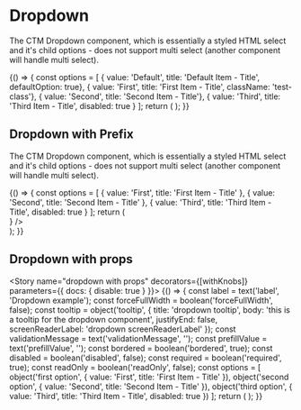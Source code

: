 
<Meta title="Components|Dropdown" component={Dropdown} />

# Dropdown

The CTM Dropdown component, which is essentially a styled HTML select and it's child options - does not support multi
select (another component will handle multi select).

<Preview>
  <Story name="dropdown">
    {() => {
      const options = [
        { value: 'Default', title: 'Default Item - Title', defaultOption: true},
        { value: 'First', title: 'First Item - Title', className: 'test-class'},
        { value: 'Second', title: 'Second Item - Title'},
        { value: 'Third', title: 'Third Item - Title', disabled: true }
      ];
      return (
        <Dropdown
          id="input-one"
          options={options}
          supportingElements
          forceFullWidth
          label="Dropdown Label"
          bordered
          disableFieldset
        />
      );
    }}
  </Story>
</Preview>

## Dropdown with Prefix

The CTM Dropdown component, which is essentially a styled HTML select and it's child options - does not support multi
select (another component will handle multi select).

<Preview>
  <Story name="Dropdown with PrefixContent">
    {() => {
      const options = [
        { value: 'First', title: 'First Item - Title' },
        { value: 'Second', title: 'Second Item - Title' },
        { value: 'Third', title: 'Third Item - Title', disabled: true }
      ];
      return (
        <div className="max-w-md p-12 bg-grey-lighter rounded-lg manor-rich-text ">
          <Dropdown
            id="input-one"
            options={options}
            supportingElements
            forceFullWidth
            label="From currency"
            bordered={false}
            required
            prefixContent="$"
            disableFieldset
          />
          <Dropdown
            id="input-one"
            options={options}
            supportingElements
            forceFullWidth
            label="From currency"
            bordered={false}
            required
            disableFieldset
            prefixContent={<img src={fieldValidation} className="w-20" />}
          />
        </div>
      );
    }}
  </Story>
</Preview>

## Dropdown with props
<Props of={Dropdown} />

<Story name="dropdown with props" decorators={[withKnobs]} parameters={{ docs: { disable: true } }}>
  {() => {
    const label = text('label', 'Dropdown example');
    const forceFullWidth = boolean('forceFullWidth', false);
    const tooltip = object('tooltip', {
      title: 'dropdown tooltip',
      body: 'this is a tooltip for the dropdown component',
      justifyEnd: false,
      screenReaderLabel: 'dropdown screenReaderLabel'
    });
    const validationMessage = text('validationMessage', '');
    const prefillValue = text('prefillValue', '');
    const bordered = boolean('bordered', true);
    const disabled = boolean('disabled', false);
    const required = boolean('required', true);
    const readOnly = boolean('readOnly', false);
    const options = [
      object('first option', { value: 'First', title: 'First Item - Title' }),
      object('second option', { value: 'Second', title: 'Second Item - Title' }),
      object('third option', { value: 'Third', title: 'Third Item - Title', disabled: true })
    ];
    return (
      <Dropdown
        id="input-one"
        label={label}
        forceFullWidth={forceFullWidth}
        options={options}
        tooltip={tooltip}
        validationMessage={validationMessage}
        prefillValue={prefillValue}
        bordered={bordered}
        disabled={disabled}
        required={required}
        readOnly={readOnly}
        disableFieldset
      />
    );
  }}
</Story>
